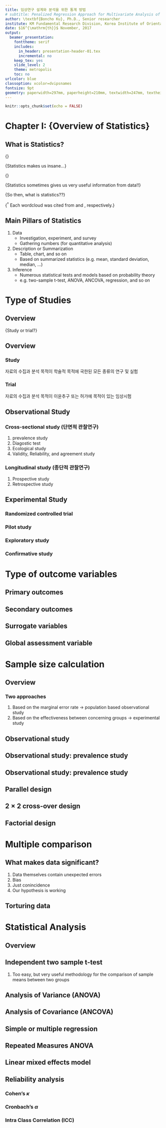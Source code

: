 ```yaml
---
title: 임상연구 설계와 분석을 위한 통계 방법
# subtitle: Penalized Regression Approach for Multivariate Analysis of Spectroscopy Data
author: \textbf{Boncho Ku}, Ph.D., Senior researcher
institute: KM Fundamental Research Division, Korea Institute of Oriental Medicine
date: $16^{\mathrm{th}}$ November, 2017
output: 
  beamer_presentation: 
    fonttheme: serif
    includes:
      in_header: presentation-header-01.tex
      incremental: no
    keep_tex: yes
    slide_level: 2
    theme: metropolis
    toc: no
urlcolor: blue
classoption: xcolor=dvipsnames
fontsize: 9pt
geometry: paperwidth=297mm, paperheight=210mm, textwidth=247mm, textheight=154.6mm
---
```


```r
knitr::opts_chunk$set(echo = FALSE)
```

# Chapter I: \LARGE{Overview of Statistics}

## What is Statistics?

\LARGE{\textbf{Most researchers or people think}}

\large{Statistics makes us insane...}

\LARGE{\textbf{However}}

\large{Statistics sometimes gives us very useful information from data!!}

\large{So then, what is statistics??}
\vspace{0.5cm}
\begin{columns}
  \begin{column}{0.4\textwidth}
    \begin{center}
      \includegraphics[width = 2.5cm, height = 2.5cm]{StatisticsWords_Meg.jpg}
    \end{center}
  \end{column}
  \begin{column}{0.6\textwidth}
    \begin{center}
      \includegraphics[width = 4.8cm, height = 2.5cm]{wordcloud-biostatics.png}
    \end{center}
  \end{column}
\end{columns}

\tiny{$^{\dagger}$ Each wordcloud was cited from \href{http://blog.trident.edu/-temporary-slug-8756cc7e-1d1b-458e-94e2-3ff603f80c9e}{Trident University International} and \href{http://www.augusta.edu/mcg/dphs/biostats/research/index.php}{Augusta University}, respectively.}

## Main Pillars of Statistics 
\LARGE

1. Data 
    - Investigation, experiment, and survey
    - Gathering numbers (for quantitative analysis)
2. Description or Summarization
    - Table, chart, and so on
    - Based on summarized statistics (e.g. mean, standard deviation, median, ...)
3. Inference
    - Numerous statistical tests and models based on probability theory
    - e.g. two-sample t-test, ANOVA, ANCOVA, regression, and so on


# Type of Studies

## Overview 

\LARGE{Study or trial?}

## Overview

### Study

자료의 수집과 분석 목적이 학술적 목적에 국한된 모든 종류의 연구 및 실험

### Trial

자료의 수집과 분석 목적이 이윤추구 또는 허가에 목적이 있는 임상시험

## Observational Study

### Cross-sectional study (단면적 관찰연구)

1. prevalence study
2. Diagostic test
3. Ecological study 
4. Validity, Reliability, and agreement study

### Longitudinal study (종단적 관찰연구)

1. Prospective study
2. Retrospective study

## Experimental Study

### Randomized controlled trial 

### Pilot study

### Exploratory study

### Confirmative study


# Type of outcome variables

## Primary outcomes

## Secondary outcomes

## Surrogate variables

## Global assessment variable

# Sample size calculation

## Overview

### Two approaches

1. Based on the marginal error rate $\rightarrow$ population based observational study
2. Based on the effectiveness between concerning groups $\rightarrow$ experimental study
  
\textbf{Both approaches are based on previous studies}

\textbf{Is your study entirely new?}

## Observational study

## Observational study: prevalence study

## Observational study: prevalence study

## Parallel design

## $2\times 2$ cross-over design 

## Factorial design

# Multiple comparison

## What makes data significant?

1. Data themselves contain unexpected errors
2. Bias
3. Just conincidence
4. Our hypothesis is working

## Torturing data

# Statistical Analysis 

## Overview

## Independent two sample t-test

1. Too easy, but very useful methodology for the comparison of sample means between two groups

## Analysis of Variance (ANOVA)

## Analysis of Covariance (ANCOVA)

## Simple or multiple regression

## Repeated Measures ANOVA

## Linear mixed effects model 

## Reliability analysis 

### Cohen's $\kappa$

### Cronbach's $\alpha$

### Intra Class Correlation (ICC)










